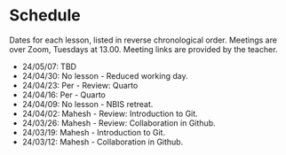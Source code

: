 # Schedule {.unnumbered}

Dates for each lesson, listed in reverse chronological order.
Meetings are over Zoom, Tuesdays at 13.00. Meeting links are
provided by the teacher.

- 24/05/07: TBD
- 24/04/30: No lesson - Reduced working day.
- 24/04/23: Per - Review: Quarto
- 24/04/16: Per - Quarto
- 24/04/09: No lesson - NBIS retreat.
- 24/04/02: Mahesh - Review: Introduction to Git.
- 24/03/26: Mahesh - Review: Collaboration in Github.
- 24/03/19: Mahesh - Introduction to Git.
- 24/03/12: Mahesh - Collaboration in Github.
